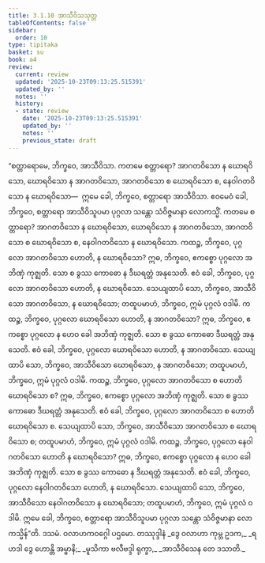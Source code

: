 ```yaml
---
title: 3.1.10 အာသီဝိသသုတ္တ
tableOfContents: false
sidebar:
  order: 10
type: tipitaka
basket: su
book: a4
review:
  current: review
  updated: '2025-10-23T09:13:25.515391'
  updated_by: ''
  notes: ''
  history:
  - state: review
    date: '2025-10-23T09:13:25.515391'
    updated_by: ''
    notes: ''
    previous_state: draft
---
```



<ReviewStatus review={frontmatter.review} showDetails={true} />

<HypothesisAnnotation frontmatter={frontmatter} />

<DynamicBreadcrumb />

<Division number="110" book="a4" e="ch" v="15" p="425">

<Paragraph number="724" book="a4">
“စတ္တာရောမေ, ဘိက္ခဝေ, အာသီဝိသာ. ကတမေ စတ္တာရော? အာဂတဝိသော န ဃောရဝိသော, ဃောရဝိသော န အာဂတဝိသော, အာဂတဝိသော စ ဃောရဝိသော စ, နေဝါဂတဝိသော န ဃောရဝိသော—  ဣမေ ခေါ, ဘိက္ခဝေ, စတ္တာရော အာသီဝိသာ. ဧဝမေဝံ ခေါ, ဘိက္ခဝေ, စတ္တာရော အာသီဝိသူပမာ ပုဂ္ဂလာ သန္တော သံဝိဇ္ဇမာနာ လောကသ္မိံ. ကတမေ စတ္တာရော? အာဂတဝိသော န ဃောရဝိသော, ဃောရဝိသော န အာဂတဝိသော, အာဂတဝိသော စ ဃောရဝိသော စ, နေဝါဂတဝိသော န ဃောရဝိသော.
</Paragraph>

<Paragraph number="725" book="a4">
ကထဉ္စ, ဘိက္ခဝေ, ပုဂ္ဂလော အာဂတဝိသော ဟောတိ, န ဃောရဝိသော? ဣဓ, ဘိက္ခဝေ, ဧကစ္စော ပုဂ္ဂလော အဘိဏှံ ကုဇ္ဈတိ. သော စ ခွဿ ကောဓော န ဒီဃရတ္တံ အနုသေတိ. ဧဝံ ခေါ, ဘိက္ခဝေ, ပုဂ္ဂလော အာဂတဝိသော ဟောတိ, န ဃောရဝိသော. သေယျထာပိ သော, ဘိက္ခဝေ, အာသီဝိသော အာဂတဝိသော, န ဃောရဝိသော; တထူပမာဟံ, ဘိက္ခဝေ, ဣမံ ပုဂ္ဂလံ ဝဒါမိ.
</Paragraph>

<Paragraph number="726" book="a4">
ကထဉ္စ, ဘိက္ခဝေ, ပုဂ္ဂလော ဃောရဝိသော ဟောတိ, န အာဂတဝိသော? ဣဓ, ဘိက္ခဝေ, ဧကစ္စော ပုဂ္ဂလော န ဟေဝ ခေါ အဘိဏှံ ကုဇ္ဈတိ. သော စ ခွဿ ကောဓော ဒီဃရတ္တံ အနုသေတိ. ဧဝံ ခေါ, ဘိက္ခဝေ, ပုဂ္ဂလော ဃောရဝိသော ဟောတိ, န အာဂတဝိသော. သေယျထာပိ သော, ဘိက္ခဝေ, အာသီဝိသော ဃောရဝိသော, န အာဂတဝိသော; တထူပမာဟံ, ဘိက္ခဝေ, ဣမံ ပုဂ္ဂလံ ဝဒါမိ.
</Paragraph>

<Paragraph number="727" book="a4">
ကထဉ္စ, ဘိက္ခဝေ, ပုဂ္ဂလော အာဂတဝိသော စ ဟောတိ ဃောရဝိသော စ? ဣဓ, ဘိက္ခဝေ, ဧကစ္စော ပုဂ္ဂလော အဘိဏှံ ကုဇ္ဈတိ. သော စ ခွဿ ကောဓော ဒီဃရတ္တံ အနုသေတိ. ဧဝံ ခေါ, ဘိက္ခဝေ, ပုဂ္ဂလော အာဂတဝိသော စ ဟောတိ ဃောရဝိသော စ. သေယျထာပိ သော, ဘိက္ခဝေ, အာသီဝိသော အာဂတဝိသော စ ဃောရဝိသော စ; တထူပမာဟံ, ဘိက္ခဝေ, ဣမံ ပုဂ္ဂလံ ဝဒါမိ.
</Paragraph>

<Paragraph number="728" book="a4">
ကထဉ္စ, ဘိက္ခဝေ, ပုဂ္ဂလော နေဝါဂတဝိသော ဟောတိ န ဃောရဝိသော? ဣဓ, ဘိက္ခဝေ, ဧကစ္စော ပုဂ္ဂလော န ဟေဝ ခေါ အဘိဏှံ ကုဇ္ဈတိ. သော စ ခွဿ ကောဓော န ဒီဃရတ္တံ အနုသေတိ. ဧဝံ ခေါ, ဘိက္ခဝေ, ပုဂ္ဂလော နေဝါဂတဝိသော ဟောတိ, န ဃောရဝိသော. သေယျထာပိ သော, ဘိက္ခဝေ, အာသီဝိသော နေဝါဂတဝိသော န ဃောရဝိသော; တထူပမာဟံ, ဘိက္ခဝေ, ဣမံ ပုဂ္ဂလံ ဝဒါမိ. ဣမေ ခေါ, ဘိက္ခဝေ, စတ္တာရော အာသီဝိသူပမာ ပုဂ္ဂလာ သန္တော သံဝိဇ္ဇမာနာ လောကသ္မိန်”တိ.

</Paragraph>
</Division>

<Paragraph number="729" type="center" book="a4">
ဒသမံ.



</Paragraph>

<Paragraph number="730" type="center" book="a4">
ဝလာဟကဝဂ္ဂေါ ပဌမော.



</Paragraph>

<Paragraph number="731" type="center" book="a4">
တဿုဒ္ဒါနံ


</Paragraph>

<Paragraph number="732" type="verses" book="a4">
_ဒွေ ဝလာဟာ ကုမ္ဘ ဥဒက,_  
_ရဟဒါ ဒွေ ဟောန္တိ အမ္ဗာနိ;_  
_မူသိကာ ဗလီဗဒ္ဒါ ရုက္ခာ,_  
_အာသီဝိသေန တေ ဒသာတိ._
</Paragraph>